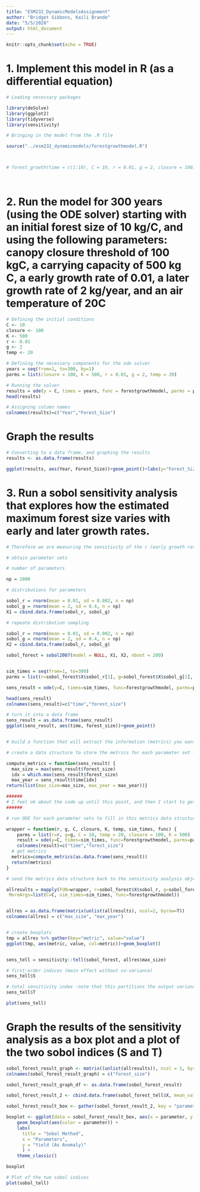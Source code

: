 ```yaml
---
title: "ESM232_DynamicModelsAssignment"
author: "Bridget Gibbons, Kaili Brande"
date: "5/5/2020"
output: html_document
---
```


```r
knitr::opts_chunk$set(echo = TRUE)
```

# 1. Implement this model in R (as a differential equation)

```r
# Loading necessary packages

library(deSolve)
library(ggplot2)
library(tidyverse)
library(sensitivity)

# Bringing in the model from the .R file

source("../esm232_dynamicmodels/forestgrowthmodel.R")



# forest_growth(time = c(1:10), C = 10, r = 0.01, g = 2, closure = 100, K = 500, temp = 20)




```

# 2. Run the model for 300 years (using the ODE solver) starting with an initial forest size of 10 kg/C, and using the following parameters: canopy closure threshold of 100 kgC, a carrying capacity of 500 kg C, a early growth rate of 0.01, a later growth rate of 2 kg/year, and an air temperature of 20C

```r

# Defining the initial conditions
C <- 10
closure <- 100
K <- 500
r <- 0.01
g <- 2
temp <- 20

# Defining the necessary components for the ode solver
years = seq(from=1, to=300, by=1)
parms = list(closure = 100, K = 500, r = 0.01, g = 2, temp = 20)

# Running the solver
results = ode(y = C, times = years, func = forestgrowthmodel, parms = parms)
head(results)

# Assigning column names
colnames(results)=c("Year","Forest_Size")

```

# Graph the results

```r

# Converting to a data frame, and graphing the results
results <- as.data.frame(results)

ggplot(results, aes(Year, Forest_Size))+geom_point()+labs(y="Forest_Size", "Years")

```

# 3. Run a sobol sensitivity analysis that explores how the estimated maximum forest size varies with early and later growth rates. 

```r

# Therefore we are measuring the sensitivity of the r (early growth rate) and g (later growth rate) variables

# obtain parameter sets

# number of parameters

np = 1000

# distributions for parameters

sobol_r = rnorm(mean = 0.01, sd = 0.002, n = np)
sobol_g = rnorm(mean = 2, sd = 0.4, n = np)
X1 = cbind.data.frame(sobol_r, sobol_g)

# repeate distribution sampling

sobol_r = rnorm(mean = 0.01, sd = 0.002, n = np)
sobol_g = rnorm(mean = 2, sd = 0.4, n = np)
X2 = cbind.data.frame(sobol_r, sobol_g)

sobol_forest = sobol2007(model = NULL, X1, X2, nboot = 200)


sim_times = seq(from=1, to=300)
parms = list(r=sobol_forest$X$sobol_r[1], g=sobol_forest$X$sobol_g[1], closure = 100, K = 500, temp = 20)

sens_result = ode(y=C, times=sim_times, func=forestgrowthmodel, parms=parms)

head(sens_result)
colnames(sens_result)=c("time","forest_size")

# turn it into a data frame
sens_result = as.data.frame(sens_result)
ggplot(sens_result, aes(time, forest_size))+geom_point()


# build a function that will extract the information (metrics) you want from your dynamics model (output of the ode)

# create a data structure to store the metrics for each parameter set - lets call it metrics (but could be anything)

compute_metrics = function(sens_result) {
  max_size = max(sens_result$forest_size)
  idx = which.max(sens_result$forest_size)
  max_year = sens_result$time[idx]
return(list(max_size=max_size, max_year = max_year))}

######
# I feel ok about the code up until this point, and then I start to get a bit confused... I'm not entirely sure where it's going wrong
######

# run ODE for each parameter sets to fill in this metrics data structure

wrapper = function(r, g, C, closure, K, temp, sim_times, func) {
    parms = list(r=r, g=g, C = 10, temp = 20, closure = 100, K = 500)
    result = ode(y=C, times=sim_times, func=forestgrowthmodel, parms=parms) 
    colnames(result)=c("time","forest_size")
  # get metrics
  metrics=compute_metrics(as.data.frame(sens_result))
  return(metrics)
}

# send the metrics data structure back to the sensitivity analysis object (from sobel or LHS)

allresults = mapply(FUN=wrapper, r=sobol_forest$X$sobol_r, g=sobol_forest$X$sobol_g,
 MoreArgs=list(C=C, sim_times=sim_times, func=forestgrowthmodel))


allres = as.data.frame(matrix(unlist(allresults), ncol=2, byrow=T))
colnames(allres) = c("max_size", "max_year")


# create boxplots
tmp = allres %>% gather(key="metric", value="value")
ggplot(tmp, aes(metric, value, col=metric))+geom_boxplot()


sens_tell = sensitivity::tell(sobol_forest, allres$max_size)

# first-order indices (main effect without co-variance)
sens_tell$S

# total sensitivity index -note that this partitions the output variance - so values sum to 1
sens_tell$T

plot(sens_tell)

```


# Graph the results of the sensitivity analysis as a box plot and a plot of the two sobol indices (S and T)

```r

sobol_forest_result_graph <- matrix((unlist(allresults)), ncol = 1, byrow = TRUE)
colnames(sobol_forest_result_graph) = c("forest_size")

sobol_forest_result_graph_df <- as.data.frame(sobol_forest_result)

sobol_forest_result_2 <- cbind.data.frame(sobol_forest_tell$X, mean_value = sobol_forest_tell$y)

sobol_forest_result_box <- gather(sobol_forest_result_2, key = "parameter", value = "values", sobol_r, sobol_g)

boxplot <- ggplot(data = sobol_forest_result_box, aes(x = parameter, y = values)) +
    geom_boxplot(aes(color = parameter)) +
    labs(
      title = "Sobol Method",
      x = "Parameters",
      y = "Yield (As Anomaly)"
      ) +
    theme_classic()

boxplot

# Plot of the two sobol indices
plot(sobol_tell)

```

